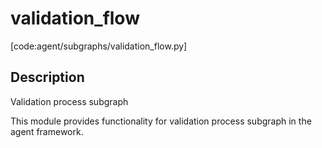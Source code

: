 # validation_flow

[code:agent/subgraphs/validation_flow.py]

## Description

Validation process subgraph

This module provides functionality for validation process subgraph
in the agent framework.
